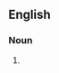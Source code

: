 {{also|semi-finalists}}

==English==

===Noun===
{{head|en|noun plural form}}

# {{plural of|semifinalist|lang=en}}